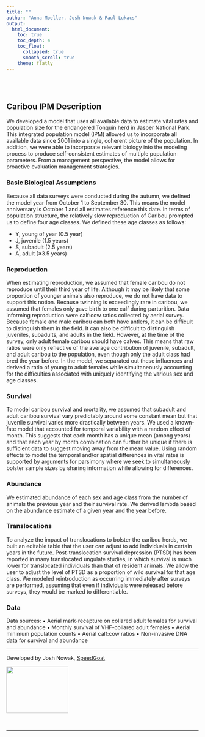```yaml
---
title: ""
author: "Anna Moeller, Josh Nowak & Paul Lukacs"
output: 
  html_document:
    toc: true
    toc_depth: 4
    toc_float:
      collapsed: true
      smooth_scroll: true
    theme: flatly
---
```


<br>
<br>

## Caribou IPM Description

We developed a model that uses all available data to estimate vital rates and population size for the endangered Tonquin herd in Jasper National Park. This integrated population model (IPM) allowed us to incorporate all available data since 2001 into a single, coherent picture of the population.  In addition, we were able to incorporate relevant biology into the modeling process to produce self-consistent estimates of multiple population parameters. From a management perspective, the model allows for proactive evaluation management strategies.

### Basic Biological Assumptions

Because all data surveys were conducted during the autumn, we defined the model year from October 1 to September 30. This means the model anniversary is October 1 and all estimates reference this date. In terms of population structure, the relatively slow reproduction of Caribou prompted us to define four age classes.  We defined these age classes as follows: 

- Y, young of year (0.5 year)
- J, juvenile (1.5 years)
- S, subadult (2.5 years)
- A, adult (≥3.5 years)

### Reproduction

When estimating reproduction, we assumed that female caribou do not reproduce until their third year of life. Although it may be likely that some proportion of younger animals also reproduce, we do not have data to support this notion. Because twinning is exceedingly rare in caribou, we assumed that females only gave birth to one calf during parturition. Data informing reproduction were calf:cow ratios collected by aerial survey. Because female and male caribou can both have antlers, it can be difficult to distinguish them in the field. It can also be difficult to distinguish juveniles, subadults, and adults in the field. However, at the time of the survey, only adult female caribou should have calves. This means that raw ratios were only reflective of the average contribution of juvenile, subadult, and adult caribou to the population, even though only the adult class had bred the year before. In the model, we separated out these influences and derived a ratio of young to adult females while simultaneously accounting for the difficulties associated with uniquely identifying the various sex and age classes.

### Survival

To model caribou survival and mortality, we assumed that subadult and adult caribou survival vary predictably around some constant mean but that juvenile survival varies more drastically between years.  We used a known-fate model that accounted for temporal variability with a random effect of month.  This suggests that each month has a unique mean (among years) and that each year by month combination can further be unique if there is sufficient data to suggest moving away from the mean value.  Using random effects to model the temporal and/or spatial differences in vital rates is supported by arguments for parsimony where we seek to simultaneously bolster sample sizes by sharing information while allowing for differences. 

### Abundance

We estimated abundance of each sex and age class from the number of animals the previous year and their survival rate. We derived lambda based on the abundance estimate of a given year and the year before. 

### Translocations

To analyze the impact of translocations to bolster the caribou herds, we built an editable table that the user can adjust to add individuals in certain years in the future. Post-translocation survival depression (PTSD) has been reported in many translocated ungulate studies, in which survival is much lower for translocated individuals than that of resident animals. We allow the user to adjust the level of PTSD as a proportion of wild survival for that age class. We modeled reintroduction as occurring immediately after surveys are performed, assuming that even if individuals were released before surveys, they would be marked to differentiable.

### Data

Data sources: 
•	Aerial mark-recapture on collared adult females for survival and abundance
•	Monthly survival of VHF-collared adult females
•	Aerial minimum population counts 
•	Aerial calf:cow ratios
•	Non-invasive DNA data for survival and abundance 


***

Developed by Josh Nowak, [SpeedGoat](https://www.speedgoat.io)

<img src = "./www/SG_Horizontal_Transparent_RGB.png" height = "122" width = "162">

<br>

***

<br>

<div style="padding-bottom:100px"></div>